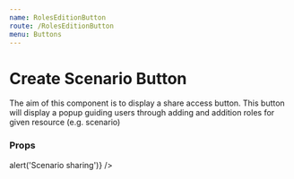 ```yaml
---
name: RolesEditionButton
route: /RolesEditionButton
menu: Buttons
---
```


# Create Scenario Button

The aim of this component is to display a share access button.
This button will display a popup guiding users through adding and addition roles for given resource (e.g. scenario)

### Props

<Props of={RolesEditionButton} />
<Playground>
  <RolesEditionButton
    isIconButton={false}
    isReadOnly={false}
    agents={[
      { id: 'alice@somecompany.com' },
      { id: 'bob@somecompany.com' },
      { id: 'clara@somecompany.com' },
      { id: 'tony@somecompany.com' },
    ]}
    specificAccessByAgent={[
      { id: 'alice@somecompany.com',
        roles: 'commonroleadmin'
      },
      { id: 'tony@somecompany.com',
        roles: 'commonroleditor'
      }
    ]}
    allRoles={
      [
        {
          value: "commonroleviewer",
          label: "Viewer"
        },
        {
          value: "commonroleditor",
          label: "Editor"
        },
        {
          value: "scenariorolevalidator",
          label: "Validator"
        },
        {
          value: "commonroleadmin",
          label: "Admin"
        }
      ]
    }
    allPermissions={{
      "acl.scenario.delete": "Delete scenario",
      "acl.scenario.editParameters": "Edit parameters",
      "acl.scenario.editPermissions": "Edit permissions",
      "acl.scenario.editValidationStatus": "Change validation status",
      "acl.scenario.launch": "Launch scenario",
      "acl.scenario.rename": "Rename scenario",
      "acl.scenario.view": "View scenario",
      "acl.scenario.viewPermissions": "See other people's permissions",
      "acl.scenario.viewResults": "View results of the simulation"
    }}
    resourceRolesPermissionsMapping={{
      commonroleadmin: [
        "acl.scenario.delete",
        "acl.scenario.editParameters",
        "acl.scenario.editPermissions",
        "acl.scenario.editValidationStatus",
        "acl.scenario.launch",
        "acl.scenario.rename",
        "acl.scenario.view",
        "acl.scenario.viewPermissions",
        "acl.scenario.viewResults"
      ],
      commonroleditor: [
        "acl.scenario.editParameters",
        "acl.scenario.launch",
        "acl.scenario.rename",
        "acl.scenario.view",
        "acl.scenario.viewPermissions",
        "acl.scenario.viewResults"
      ],
      scenariorolevalidator: [
        "acl.scenario.editValidationStatus",
        "acl.scenario.launch",
        "acl.scenario.view",
        "acl.scenario.viewPermissions",
        "acl.scenario.viewResults"
      ],
      commonroleviewer: [
        "acl.scenario.view",
        "acl.scenario.viewPermissions",
        "acl.scenario.viewResults"
      ]
    }}
    defaultRole='commonroleviewer'
    defaultAccessScope='My workspace'
    onConfirmChanges={() => alert('Scenario sharing')}
  />
</Playground>